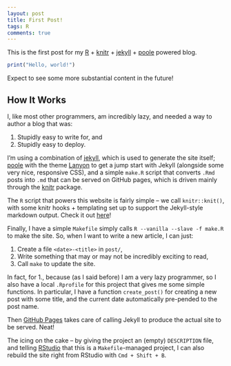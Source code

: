 ```yaml
---
layout: post
title: First Post!
tags: R
comments: true
---
```


This is the first post for my
[R](http://www.r-project.org/) + [knitr](http://yihui.name/knitr/) +
[jekyll](http://jekyllrb.com/) + [poole](https://github.com/poole/poole)
powered blog.

```r
print("Hello, world!")
```

Expect to see some more substantial content in the future!

## How It Works

I, like most other programmers, am incredibly lazy, and needed a way to author
a blog that was:

1. Stupidly easy to write for, and
2. Stupidly easy to deploy.

I'm using a combination of [jekyll](http://jekyllrb.com/), which is used to
generate the site itself; [poole](https://github.com/poole/poole) with the theme
[Lanyon](http://lanyon.getpoole.com/) to get a jump start with Jekyll (alongside
some very nice, responsive CSS), and a simple `make.R` script that converts
`.Rmd` posts into `.md` that can be served on GitHub pages, which is driven
mainly through the [knitr](http://yihui.name/knitr/) package.

The `R` script that powers this website is fairly simple -- we call 
`knitr::knit()`, with some knitr hooks + templating set up to support the
Jekyll-style markdown output. Check it out [here]({{ site.baseurl }}/make.R)!

Finally, I have a simple `Makefile` simply calls
`R --vanilla --slave -f make.R` to make the site. So, when I want to
write a new article, I can just:

1. Create a file `<date>-<title>` in `post/`,
2. Write something that may or may not be incredibly exciting to read,
3. Call `make` to update the site.

In fact, for 1., because (as I said before) I am a very lazy programmer,
so I also have a local `.Rprofile` for this project that gives me some
simple functions. In particular, I have a function `create_post()` for
creating a new post with some title, and the current date automatically
pre-pended to the post name.

Then [GitHub Pages](https://pages.github.com/) takes care of calling Jekyll
to produce the actual site to be served. Neat!

The icing on the cake -- by giving the project an (empty) `DESCRIPTION` file,
and telling [RStudio](http://www.rstudio.com/) that this is a
`Makefile`-managed project, I can also
rebuild the site right from RStudio with `Cmd + Shift + B`.

